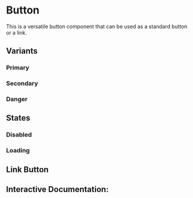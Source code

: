 

<Meta of={Story} />

# Button

This is a versatile button component that can be used as a standard button or a link.

## Variants

### Primary

<Canvas of={Story.Primary} />

### Secondary

<Canvas of={Story.Secondary} />

### Danger

<Canvas of={Story.Danger} />

## States

### Disabled

<Canvas of={Story.Disabled} />

### Loading

<Canvas of={Story.Loading} />

## Link Button

<Canvas of={Story.LinkButton} />

## Interactive Documentation:

<Primary />
<Controls />
